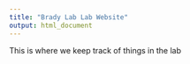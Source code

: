 ```yaml
---
title: "Brady Lab Lab Website"
output: html_document
---
```


  
  This is where we keep track of things in the lab